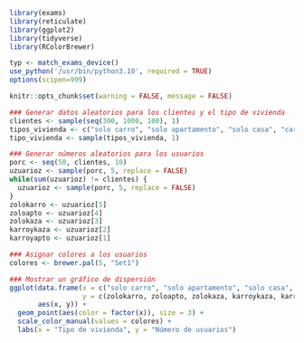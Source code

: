```r
library(exams)
library(reticulate)
library(ggplot2)
library(tidyverse)
library(RColorBrewer)

typ <- match_exams_device()
use_python('/usr/bin/python3.10', required = TRUE)
options(scipen=999)

knitr::opts_chunk$set(warning = FALSE, message = FALSE)

### Generar datos aleatorios para los clientes y el tipo de vivienda
clientes <- sample(seq(300, 1000, 100), 1)
tipos_vivienda <- c("solo carro", "solo apartamento", "solo casa", "carro y casa", "carro y apartamento")
tipo_vivienda <- sample(tipos_vivienda, 1)

### Generar números aleatorios para los usuarios
porc <- seq(50, clientes, 10)
uzuarioz <- sample(porc, 5, replace = FALSE)
while(sum(uzuarioz) != clientes) {
  uzuarioz <- sample(porc, 5, replace = FALSE)
}
zolokarro <- uzuarioz[5]
zoloapto <- uzuarioz[4]
zolokaza <- uzuarioz[3]
karroykaza <- uzuarioz[2]
karroyapto <- uzuarioz[1]

### Asignar colores a los usuarios
colores <- brewer.pal(5, "Set1")

### Mostrar un gráfico de dispersión
ggplot(data.frame(x = c("solo carro", "solo apartamento", "solo casa", "carro y casa", "carro y apartamento"),
                  y = c(zolokarro, zoloapto, zolokaza, karroykaza, karroyapto)),
       aes(x, y)) + 
  geom_point(aes(color = factor(x)), size = 3) + 
  scale_color_manual(values = colores) + 
  labs(x = "Tipo de vivienda", y = "Número de usuarios")

```

